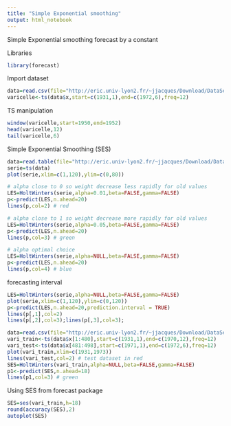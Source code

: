 ```yaml
---
title: "Simple Exponential smoothing"
output: html_notebook
---
```


Simple Exponential smoothing forecast by a constant


Libraries
```r
library(forecast)
```

Import dataset
```r
data=read.csv(file="http://eric.univ-lyon2.fr/~jjacques/Download/DataSet/varicelle.csv")
varicelle<-ts(data$x,start=c(1931,1),end=c(1972,6),freq=12)
```

TS manipulation
```r
window(varicelle,start=1950,end=1952)
head(varicelle,12)
tail(varicelle,6)
```

Simple Exponential Smoothing (SES)
```r
data=read.table(file="http://eric.univ-lyon2.fr/~jjacques/Download/DataSet/serie2.txt")
serie=ts(data)
plot(serie,xlim=c(1,120),ylim=c(0,80))

# alpha close to 0 so weight decrease less rapidly for old values
LES=HoltWinters(serie,alpha=0.01,beta=FALSE,gamma=FALSE)
p<-predict(LES,n.ahead=20)
lines(p,col=2) # red

# alpha close to 1 so weight decrease more rapidly for old values
LES=HoltWinters(serie,alpha=0.05,beta=FALSE,gamma=FALSE)
p<-predict(LES,n.ahead=20)
lines(p,col=3) # green

# alpha optimal choice 
LES=HoltWinters(serie,alpha=NULL,beta=FALSE,gamma=FALSE)
p<-predict(LES,n.ahead=20)
lines(p,col=4) # blue
```

forecasting interval
```r
LES=HoltWinters(serie,alpha=NULL,beta=FALSE,gamma=FALSE)
plot(serie,xlim=c(1,120),ylim=c(0,120))
p<-predict(LES,n.ahead=20,prediction.interval = TRUE)
lines(p[,1],col=2)
lines(p[,2],col=3);lines(p[,3],col=3);
```


```r
data=read.csv(file="http://eric.univ-lyon2.fr/~jjacques/Download/DataSet/varicelle.csv")
vari_train<-ts(data$x[1:480],start=c(1931,1),end=c(1970,12),freq=12)
vari_test<-ts(data$x[481:498],start=c(1971,1),end=c(1972,6),freq=12)
plot(vari_train,xlim=c(1931,1973))
lines(vari_test,col=2) # test dataset in red
SES=HoltWinters(vari_train,alpha=NULL,beta=FALSE,gamma=FALSE)
p1<-predict(SES,n.ahead=18)
lines(p1,col=3) # green
```

Using SES from forecast package

```r
SES=ses(vari_train,h=18)
round(accuracy(SES),2)
autoplot(SES)
```













